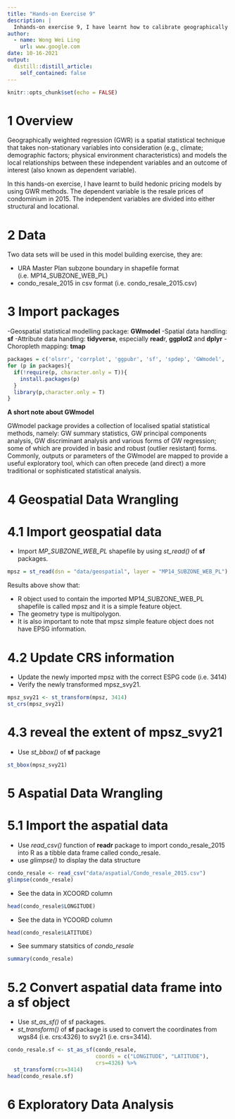 ```yaml
---
title: "Hands-on Exercise 9"
description: |
  Inhands-on exercise 9, I have learnt how to calibrate geographically weighted regression models by using GWmodel package of R.
author:
  - name: Wong Wei Ling
    url: www.google.com
date: 10-16-2021
output:
  distill::distill_article:
    self_contained: false
---
```



```r
knitr::opts_chunk$set(echo = FALSE)
```



# 1 Overview

Geographically weighted regression (GWR) is a spatial statistical technique that takes non-stationary variables into consideration (e.g., climate; demographic factors; physical environment characteristics) and models the local relationships between these independent variables and an outcome of interest (also known as dependent variable).

In this hands-on exercise, I have learnt to build hedonic pricing models by using GWR methods. The dependent variable is the resale prices of condominium in 2015. The independent variables are divided into either structural and locational.

# 2 Data

Two data sets will be used in this model building exercise, they are:

- URA Master Plan subzone boundary in shapefile format (i.e. MP14_SUBZONE_WEB_PL)
- condo_resale_2015 in csv format (i.e. condo_resale_2015.csv)

# 3 Import packages

-Geospatial statistical modelling package: **GWmodel**
-Spatial data handling: **sf**
-Attribute data handling: **tidyverse**, especially **read**r, **ggplot2** and **dplyr**
-Choropleth mapping: **tmap**


```r
packages = c('olsrr', 'corrplot', 'ggpubr', 'sf', 'spdep', 'GWmodel', 'tmap', 'tidyverse')
for (p in packages){
  if(!require(p, character.only = T)){
    install.packages(p)
  }
  library(p,character.only = T)
}
```

**A short note about GWmodel**

GWmodel package provides a collection of localised spatial statistical methods, namely: GW summary statistics, GW principal components analysis, GW discriminant analysis and various forms of GW regression; some of which are provided in basic and robust (outlier resistant) forms. Commonly, outputs or parameters of the GWmodel are mapped to provide a useful exploratory tool, which can often precede (and direct) a more traditional or sophisticated statistical analysis.

# 4 Geospatial Data Wrangling

# 4.1 Import geospatial data

- Import *MP_SUBZONE_WEB_PL* shapefile by using *st_read()* of **sf** packages.

```r
mpsz = st_read(dsn = "data/geospatial", layer = "MP14_SUBZONE_WEB_PL")

```

Results above show that:

- R object used to contain the imported MP14_SUBZONE_WEB_PL shapefile is called mpsz and it is a simple feature object.
- The geometry type is multipolygon. 
- It is also important to note that mpsz simple feature object does not have EPSG information.

# 4.2 Update CRS information

- Update the newly imported mpsz with the correct ESPG code (i.e. 3414)
- Verify  the newly transformed mpsz_svy21.

```r
mpsz_svy21 <- st_transform(mpsz, 3414)
st_crs(mpsz_svy21)

```

# 4.3 reveal the extent of mpsz_svy21

- Use *st_bbox()* of **sf** package

```r
st_bbox(mpsz_svy21)
```

# 5 Aspatial Data Wrangling

# 5.1 Import the aspatial data

-  Use *read_csv()* function of **readr** package to import condo_resale_2015 into R as a tibble data frame called condo_resale.
-  use *glimpse()* to display the data structure

```r
condo_resale <- read_csv("data/aspatial/Condo_resale_2015.csv")
glimpse(condo_resale)

```

- See the data in XCOORD column

```r
head(condo_resale$LONGITUDE) 

```

- See the data in YCOORD column

```r
head(condo_resale$LATITUDE) 

```

- See summary statsitics of *condo_resale*

```r
summary(condo_resale)

```

# 5.2 Convert aspatial data frame into a sf object

- Use *st_as_sf()* of sf packages.
- *st_transform()* of **sf** package is used to convert the coordinates from wgs84 (i.e. crs:4326) to svy21 (i.e. crs=3414).

```r
condo_resale.sf <- st_as_sf(condo_resale,
                            coords = c("LONGITUDE", "LATITUDE"),
                            crs=4326) %>%
  st_transform(crs=3414)
head(condo_resale.sf)
```

# 6 Exploratory Data Analysis

```r

```


```r

```


```r

```

```r

```


```r

```


```r

```

```r

```


```r

```


```r

```

```r

```


```r

```


```r

```

```r

```


```r

```


```r

```
